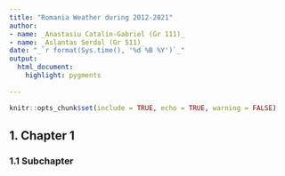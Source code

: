 ---
title: "Romania Weather during 2012-2021"
author:
- name: _Anastasiu Catalin-Gabriel (Gr 111)_
- name: _Aslantas Serdal (Gr 511)_
date: "_`r format(Sys.time(), '%d %B %Y')`_"
output: 
  html_document:
    highlight: pygments
    
---

```{r setup, include = FALSE}
knitr::opts_chunk$set(include = TRUE, echo = TRUE, warning = FALSE)
```

## **1. Chapter 1** 

### **1.1 Subchapter**
